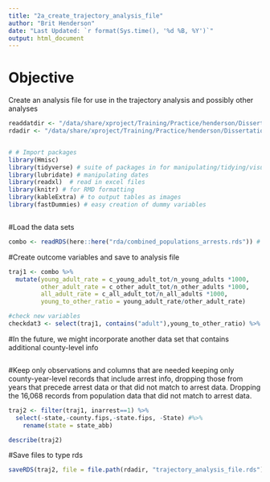 ```yaml
---
title: "2a_create_trajectory_analysis_file"
author: "Brit Henderson"
date: "Last Updated: `r format(Sys.time(), '%d %B, %Y')`"
output: html_document
---
```


# Objective
Create an analysis file for use in the trajectory analysis and possibly other analyses
```r
readdatdir <- "/data/share/xproject/Training/Practice/henderson/Dissertation/rda"
rdadir <- "/data/share/xproject/Training/Practice/henderson/Dissertation/rda"

```

```r

```

```r
# # Import packages
library(Hmisc)
library(tidyverse) # suite of packages in for manipulating/tidying/visualizing, etc. data
library(lubridate) # manipulating dates
library(readxl)  # read in excel files
library(knitr) # for RMD formatting
library(kableExtra) # to output tables as images
library(fastDummies) # easy creation of dummy variables 



```


#Load the data sets
```r
combo <- readRDS(here::here("rda/combined_populations_arrests.rds")) # 161,448 records


```


#Create outcome variables and save to analysis file
```r
traj1 <- combo %>% 
  mutate(young_adult_rate = c_young_adult_tot/n_young_adults *1000,
         other_adult_rate = c_other_adult_tot/n_other_adults *1000,
         all_adult_rate = c_all_adult_tot/n_all_adults *1000,
         young_to_other_ratio = young_adult_rate/other_adult_rate)

#check new variables
checkdat3 <- select(traj1, contains("adult"),young_to_other_ratio) %>% head(3) #looks good

```


#In the future, we might incorporate another data set that contains additional county-level info
```r

```

#Keep only observations and columns that are needed
keeping only county-year-level records that include arrest info, dropping those from years that precede arrest data or that did not
match to arrest data.
Dropping the 16,068 records from population data that did not match to arrest data.

```r

traj2 <- filter(traj1, inarrest==1) %>% 
  select(-state,-county.fips,-state.fips, -State) #%>% 
    rename(state = state_abb)

describe(traj2)

```


#Save files to type rds
```r
saveRDS(traj2, file = file.path(rdadir, "trajectory_analysis_file.rds"))
```

